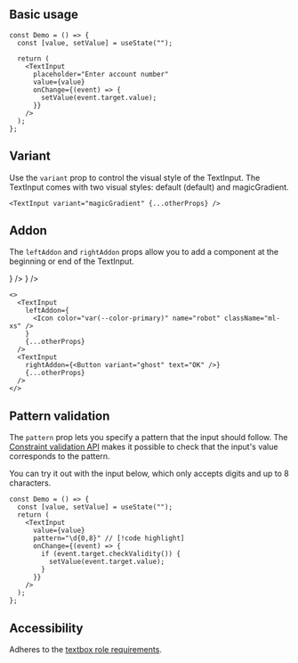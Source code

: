 

## Basic usage

<Preview>
  <TextInput className="w-[360px]" placeholder="Enter account number" />
</Preview>

```tsx sandbox
const Demo = () => {
  const [value, setValue] = useState("");

  return (
    <TextInput
      placeholder="Enter account number"
      value={value}
      onChange={(event) => {
        setValue(event.target.value);
      }}
    />
  );
};
```

## Variant

Use the `variant` prop to control the visual style of the TextInput. The TextInput comes with two visual styles: default (default) and magicGradient.

<Preview>
  <TextInput
    variant="magicGradient"
    className="w-[360px]"
    placeholder="Enter account number"
  />
</Preview>

```tsx
<TextInput variant="magicGradient" {...otherProps} />
```

## Addon

The `leftAddon` and `rightAddon` props allow you to add a component at the beginning or end of the TextInput.

<Preview>
  <TextInput
    className="w-[360px]"
    placeholder="Enter account number"
    leftAddon={
      <Icon color="var(--color-primary)" name="robot" className="ml-xs" />
    }
  />
  <TextInput
    className="w-[360px]"
    placeholder="Enter account number"
    rightAddon={<Button variant="ghost" text="OK" />}
  />
</Preview>

```tsx
<>
  <TextInput
    leftAddon={
      <Icon color="var(--color-primary)" name="robot" className="ml-xs" />
    }
    {...otherProps}
  />
  <TextInput
    rightAddon={<Button variant="ghost" text="OK" />}
    {...otherProps}
  />
</>
```

## Pattern validation

The `pattern` prop lets you specify a pattern that the input should follow. The [Constraint validation API](https://developer.mozilla.org/en-US/docs/Web/HTML/Constraint_validation) makes it possible to check that the input's value corresponds to the pattern.

You can try it out with the input below, which only accepts digits and up to 8 characters.

<Preview>
  <DemoTextInput />
</Preview>

```tsx sandbox
const Demo = () => {
  const [value, setValue] = useState("");
  return (
    <TextInput
      value={value}
      pattern="\d{0,8}" // [!code highlight]
      onChange={(event) => {
        if (event.target.checkValidity()) {
          setValue(event.target.value);
        }
      }}
    />
  );
};
```

## Accessibility

Adheres to the [textbox role requirements](https://www.w3.org/TR/wai-aria-1.2/#textbox).
